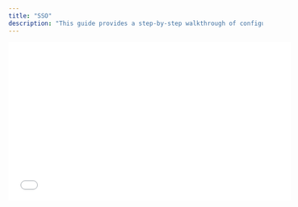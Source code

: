 ```yaml
---
title: "SSO"
description: "This guide provides a step-by-step walkthrough of configuring Single Sign-On (SSO) for DefendStack Platform - Warzone. SSO allows users to authenticate with their existing identity provider (IdP) credentials, simplifying access and improving security. "
---
```


<iframe width="560" height="315" src="/LP4sEYOuEv4" frameborder="0" allow="autoplay; encrypted-media" allowfullscreen />

### Overview

This configuration involves setting up a connection between DefendStack Platform and your chosen IdP. You'll need information from your IdP (like URLs and credentials) and will input these details into DefendStack Secrets. DefendStack Secrets will then use this information to redirect users to your IdP for authentication and subsequently grant them access upon successful authentication.

### Prerequisites

Before you begin, ensure you have the following:

* **Administrator access to DefendStack Platform - Warzone:** You'll need appropriate permissions to configure SSO settings.

* **Account with an Identity Provider (IdP):** You'll need an account with a supported IdP (e.g., Okta, Auth0, Azure AD, Google Workspace).

* **Information from your IdP:** Gather the following details from your IdP's configuration panel:

  * **Issuer URL:** The URL that identifies your IdP. This is sometimes referred to as the Metadata URL or the SAML Metadata Exchange endpoint.

  * **Authorization URL:** The URL used to redirect users to the IdP for authentication.

  * **Token URL:** The URL used to exchange an authorization code for an access token.

  * **User Info URL:** The URL used to retrieve user profile information.

  * **Client ID:** A unique identifier for your DefendStack Platform registered with your IdP.

  * **Client Secret:** A secret key used to authenticate your DefendStack Platform with your IdP.

* **DefendStack Secrets Callback URL:** This URL will be provided by DefendStack Platform during the configuration process. You'll need to configure this URL in your IdP as an "Allowed Callback URL" or "Redirect URI."

### Configuration Steps

1. **Navigate to the SSO Settings Page:**

   * Open your web browser and go to DefendStack Platform: `https://<app-url>/settings?tab=sso`

   * This URL should take you directly to the SSO settings page.

2. **Add a New SSO Provider:**

   * On the SSO settings page, click the "Add SSO Provider" button.

3. **Enter SSO Provider Details:**

   * A form will appear where you need to input the required information. Fill in the fields as follows:

     * **Name of Configuration:** Give this configuration a descriptive name (e.g., "Okta SSO," "Azure AD SSO"). This helps you manage multiple SSO configurations.

     * **Select Provider Type:** Choose the type of IdP you are using from the dropdown menu (e.g., Okta, Auth0, Generic SAML 2.0). Selecting the correct provider may pre-populate some of the URL fields.

     * **Issuer URL:** Enter the Issuer URL you obtained from your IdP.

     * **Authorization URL:** Enter the Authorization URL from your IdP.

     * **Token URL:** Enter the Token URL from your IdP.

     * **User Info URL:** Enter the User Info URL from your IdP.

     * **Client ID:** Enter the Client ID you obtained from your IdP.

     * **Client Secret:** Enter the Client Secret you obtained from your IdP.

     * **Callback URL:** DefendStack Platform will provide you with the Callback URL. Copy this URL.

<img height="200" src="/sso.png" />

1. **Configure Callback URL in your IdP:**

   * Go to your IdP's configuration panel and navigate to the settings for your DefendStack Secrets application.

   * Add the Callback URL (that you copied from DefendStack Secrets) to the list of allowed Callback URLs, Redirect URIs, or similar settings. The specific setting name may vary depending on your IdP. This step is crucial for the SSO flow to work correctly.

2. **Create the SSO Provider:**

   * After entering all the required information and configuring the Callback URL in your IdP, click the "Create SSO Provider" button in DefendStack Secrets.

3. **Test the SSO Configuration:**

   * After creating the SSO provider, you should be able to test the configuration. DefendStack Platform may provide a test link, or you can try logging out and then logging back in. You should be redirected to your IdP for authentication.

### Troubleshooting

* **Error messages:** If you encounter any error messages, double-check the values you entered from your IdP. Ensure the Client ID, Client Secret, and URLs are accurate.

* **Callback URL mismatch:** A common issue is a mismatch between the Callback URL configured in DefendStack Platform and the one configured in your IdP. Verify these URLs carefully.

* **IdP Configuration:** Review your IdP's documentation to ensure your DefendStack Platform application is correctly configured on their end.

### Further Assistance

If you experience any difficulties during the SSO configuration process, please contact your DefendStack Platform administrator or refer to the official DefendStack Platform documentation for further assistance.
